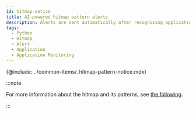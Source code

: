 ```yaml
---
id: hitmap-notice
title: AI-powered hitmap pattern alerts
description: Alerts are sent automatically after recognizing application execution distribution patterns through machine learning.
tags:
  - Python
  - Hitmap
  - Alert
  - Application
  - Application Monitoring
---
```


{@include: ../common-items/_hitmap-pattern-notice.mdx} 

:::note

For more information about the hitmap and its patterns, see [the following](trs-view).

:::
